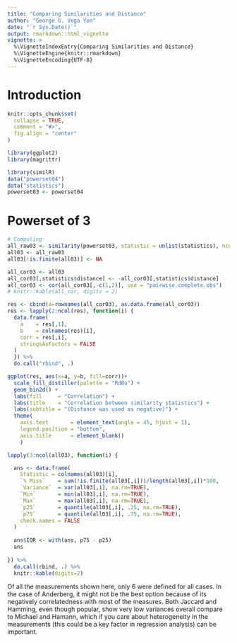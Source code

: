 ```yaml
---
title: "Comparing Similarities and Distance"
author: "George G. Vega Yon"
date: "`r Sys.Date()`"
output: rmarkdown::html_vignette
vignette: >
  %\VignetteIndexEntry{Comparing Similarities and Distance}
  %\VignetteEngine{knitr::rmarkdown}
  %\VignetteEncoding{UTF-8}
---
```


# Introduction


```r
knitr::opts_chunk$set(
  collapse = TRUE,
  comment = "#>",
  fig.align = "center"
)
```

```r
library(ggplot2)
library(magrittr)
```


```r
library(similR)
data("powerset04")
data("statistics")
powerset03 <- powerset04
```

# Powerset of 3

```r
# Computing 
all_raw03 <- similarity(powerset03, statistic = unlist(statistics), ncores = 4)
all03 <- all_raw03
all03[!is.finite(all03)] <- NA

all_cor03 <- all03
all_cor03[,statistics$distance] <- -all_cor03[,statistics$distance]
all_cor03 <- cor(all_cor03[,-c(1,2)], use = "pairwise.complete.obs")
# knitr::kable(all_cor, digits = 2)
```

```r
res <- cbind(a=rownames(all_cor03), as.data.frame(all_cor03))
res <- lapply(2:ncol(res), function(i) {
  data.frame(
    a    = res[,1],
    b    = colnames(res)[i],
    corr = res[,i],
    stringsAsFactors = FALSE
  )
  }) %>%
  do.call("rbind", .)

ggplot(res, aes(x=a, y=b, fill=corr))+
  scale_fill_distiller(palette = "RdBu") +
  geom_bin2d() +
  labs(fill     = "Correlation") +
  labs(title    = "Correlation between similarity statistics") +
  labs(subtitle = "(Distance was used as negative)") +
  theme(
    axis.text       = element_text(angle = 45, hjust = 1),
    legend.position = "bottom",
    axis.title      = element_blank()
    )
```

```r
lapply(3:ncol(all03), function(i) {

  ans <- data.frame(
    Statistic = colnames(all03)[i],
    `% Miss`    = sum(!is.finite(all03[,i]))/length(all03[,i])*100,
    `Variance`  = var(all03[,i], na.rm=TRUE),
    `Min`       = min(all03[,i], na.rm=TRUE),
    `Max`       = max(all03[,i], na.rm=TRUE),
    `p25`       = quantile(all03[,i], .25, na.rm=TRUE),
    `p75`       = quantile(all03[,i], .75, na.rm=TRUE),
    check.names = FALSE
  )
  
  ans$IQR <- with(ans, p75 - p25)
  ans
  
}) %>%
  do.call(rbind, .) %>%
  knitr::kable(digits=2)
```

Of all the measurements shown here, only 6 were defined for all cases. In the case of Anderberg, it might not be the best option because of its negatively correlatedness with most of the measures. Both Jaccard and Hamming, even though popular, show very low variances overall compare to Michael and Hamann, which if you care about heterogeneity in the measurements (this could be a key factor in regression analysis) can be important.


